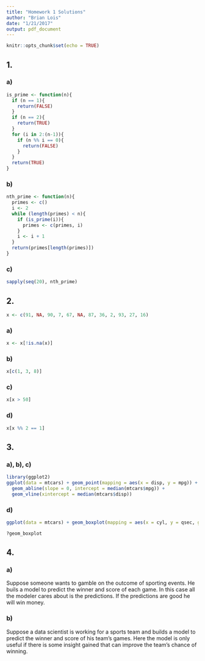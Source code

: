 ```yaml
---
title: "Homework 1 Solutions"
author: "Brian Lois"
date: "1/21/2017"
output: pdf_document
---
```


```r
knitr::opts_chunk$set(echo = TRUE)
```

## 1.

### a)
```r
is_prime <- function(n){
  if (n == 1){
    return(FALSE)
  }
  if (n == 2){
    return(TRUE)
  }
  for (i in 2:(n-1)){
    if (n %% i == 0){
      return(FALSE)
    }
  }
  return(TRUE)
}
```
### b)
```r
nth_prime <- function(n){
  primes <- c()
  i <- 2
  while (length(primes) < n){
    if (is_prime(i)){
      primes <- c(primes, i)
    }
    i <- i + 1
  }
  return(primes[length(primes)])
}
```
### c)
```r
sapply(seq(20), nth_prime)
```

## 2.
```r
x <- c(91, NA, 90, 7, 67, NA, 87, 36, 2, 93, 27, 16)
```
### a)
```r
x <- x[!is.na(x)]
```
### b)
```r
x[c(1, 3, 8)]
```
### c)
```r
x[x > 50]
```
### d)
```r
x[x %% 2 == 1]
```

## 3.
### a), b), c)
```r
library(ggplot2)
ggplot(data = mtcars) + geom_point(mapping = aes(x = disp, y = mpg)) +
  geom_abline(slope = 0, intercept = median(mtcars$mpg)) +
  geom_vline(xintercept = median(mtcars$disp))
```

### d)
```r
ggplot(data = mtcars) + geom_boxplot(mapping = aes(x = cyl, y = qsec, group = cyl))
```
```r
?geom_boxplot
```

## 4.
### a)
Suppose someone wants to gamble on the outcome of sporting events.
He buils a model to predict the winner and score of each game.
In this case all the modeler cares about is the predictions.
If the predictions are good he will win money.

### b)
Suppose a data scientist is working for a sports team and builds a model
to predict the winner and score of his team's games.
Here the model is only useful if there is some insight gained
that can improve the team's chance of winning.




